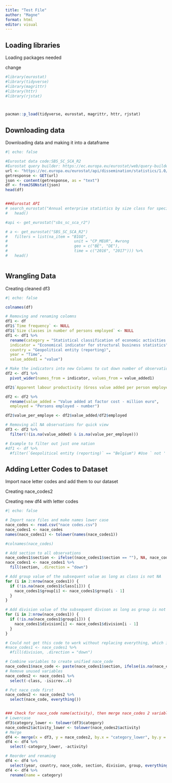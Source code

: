 ```yaml
---
title: "Test File"
author: "Magne"
format: html
editor: visual
---
```


## Loading libraries

Loading packages needed

change

```r
#library(eurostat)
#library(tidyverse)
#library(magrittr)
#library(httr)
#library(rjstat)



pacman::p_load(tidyverse, eurostat, magrittr, httr, rjstat)

```

## Downloading data

Downloading data and making it into a dataframe

```r
#| echo: false

#Eurostat data code:SBS_SC_SCA_R2
#Eurostat query builder: https://ec.europa.eu/eurostat/web/query-builder/tool
url <- "https://ec.europa.eu/eurostat/api/dissemination/statistics/1.0/data/sbs_sc_sca_r2?format=JSON&indic_sb=V12150&indic_sb=V16110&indic_sb=V91110&size_emp=TOTAL&nace_r2=B&nace_r2=C&nace_r2=D&lang=en"
getresponse <- GET(url)
json <- content(getresponse, as = "text")
df <- fromJSONstat(json)
head(df)


###Eurostat API
# search_eurostat("Annual enterprise statistics by size class for special aggregates of activities") %>% 
#   head()

#api <- get_eurostat("sbs_sc_sca_r2")

# a <- get_eurostat("SBS_SC_SCA_R2")
#   filters = list(na_item = "B1GQ",
#                             unit = "CP_MEUR", #wrong
#                             geo = c("BE", "DE"),
#                             time = c("2016", "2017"))) %>%
#   head()



```

## Wrangling Data

Creating cleaned df3

```r
#| echo: false

colnames(df)

# Removing and renaming colomns
df1 <- df
df1$`Time frequency` <- NULL
df1$`Size classes in number of persons employed` <- NULL
df1 <- df1 %>% 
  rename(category = "Statistical classification of economic activities in the European Community (NACE Rev. 2)",
  indicator = "Economical indicator for structural business statistics",
  country = "Geopolitical entity (reporting)",
  year = "Time",
  value_added1 = "value")

# Make the indicators into new Columns to cut down number of observations
df2 <- df1 %>% 
  pivot_wider(names_from = indicator, values_from = value_added1)

df2$`Apparent labour productivity (Gross value added per person employed) - thousand euro` <- NULL

df2 <- df2 %>% 
  rename(value_added = "Value added at factor cost - million euro",
  employed = "Persons employed - number")

df2$value_per_employe <- df2$value_added/df2$employed

# Removing all NA observations for quick view
df3 <- df2 %>% 
  filter(!(is.na(value_added) & is.na(value_per_employe)))

# Example to filter out just one nation
#df1 <- df %>% 
  #filter(`Geopolitical entity (reporting)` == "Belgium") #Use ` not '

```

## Adding Letter Codes to Dataset

Import nace letter codes and add them to our dataset

Creating nace_codes2

Creating new df4 with letter codes

```r
#| echo: false

# Import nace files and make names lower case
nace_codes <- read.csv("nace codes.csv")
nace_codes1 <- nace_codes
names(nace_codes1) <- tolower(names(nace_codes1))

#colnames(nace_codes)

# Add section to all observations
nace_codes1$section <- ifelse((nace_codes1$section == ""), NA, nace_codes1$section)
nace_codes1 <- nace_codes1 %>%
  fill(section, .direction = "down")

# Add group value of the subsequent value as long as class is not NA
for (i in 2:nrow(nace_codes1)) {
  if (!is.na(nace_codes1$class[i])) {
    nace_codes1$group[i] <- nace_codes1$group[i - 1]
  }
}

# Add division value of the subsequent divison as long as group is not NA
for (i in 2:nrow(nace_codes1)) {
  if (!is.na(nace_codes1$group[i])) {
    nace_codes1$division[i] <- nace_codes1$division[i - 1]
  }
}

# Could not get this code to work without replacing everything, which is problematic as it removed the top empty categories
#nace_codes1 <- nace_codes1 %>%
  #fill(division, .direction = "down")

# Combine variables to create unified nace_code
nace_codes1$nace_code <- paste(nace_codes1$section, ifelse(is.na(nace_codes1$group), ifelse(is.na(nace_codes1$division), "", nace_codes1$division), nace_codes1$group), sep = "")
# Remove unused variables
nace_codes2 <- nace_codes1 %>%
  select(-class, -isicrev..4)

# Put nace_code first
nace_codes2 <- nace_codes2 %>%
  select(nace_code, everything())


### Check for nace_code name(activity), then merge nace_codes 2 variables with main dataframe
# Lowercase
df3$category_lower <- tolower(df3$category)
nace_codes2$activity_lower <- tolower(nace_codes2$activity)
# Merge
df4 <- merge(x = df3, y = nace_codes2, by.x = "category_lower", by.y = "activity_lower", all.x = TRUE)
df4 <- df4 %>%
  select(-category_lower, -activity)

# Reorder and renaming
df4 <- df4 %>% 
  select(year, country, nace_code, section, division, group, everything())
df4 <- df4 %>% 
  rename(name = category)
```
